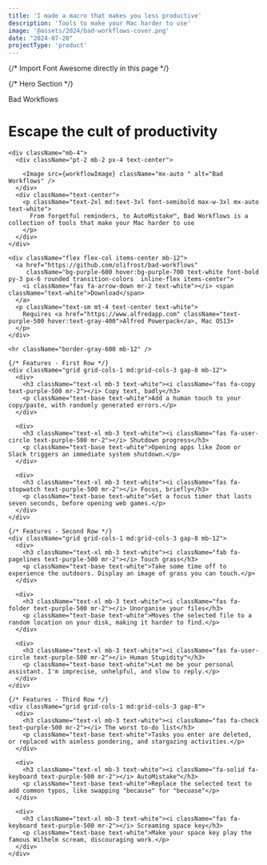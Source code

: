 ```yaml
---
title: 'I made a macro that makes you less productive'
description: 'Tools to make your Mac harder to use'
image: '@assets/2024/bad-workflows-cover.png'
date: "2024-07-20"
projectType: 'product'
---
```


{/* Import Font Awesome directly in this page */}
<link rel="stylesheet" href="https://cdnjs.cloudflare.com/ajax/libs/font-awesome/6.4.0/css/all.min.css" 
      integrity="sha512-iecdLmaskl7CVkqkXNQ/ZH/XLlvWZOJyj7Yy7tcenmpD1ypASozpmT/E0iPtmFIB46ZmdtAc9eNBvH0H/ZpiBw==" 
      crossorigin="anonymous" referrerpolicy="no-referrer" />

<div className="bg-black text-white min-h-screen font-sans">
  <div className="container mx-auto px-4 py-12">
    {/* Hero Section */}
    <div className="text-center mb-2">
      <p className="font-semibold tracking-widest  text-white">Bad Workflows</p>
      <h1 className="text-4xl md:text-6xl font-medium  text-white mb-2">Escape the cult of productivity</h1>
    </div>

    <div className="mb-4">
      <div className="pt-2 mb-2 px-4 text-center">
      
        <Image src={workflowImage} className="mx-auto " alt="Bad Workflows" />
      </div>
      <div className="text-center">
        <p className="text-2xl md:text-3xl font-semibold max-w-3xl mx-auto  text-white">
          From forgetful reminders, to AutoMistake™, Bad Workflows is a collection of tools that make your Mac harder to use
        </p>
      </div>
    </div>

    <div className="flex flex-col items-center mb-12">
      <a href="https://github.com/olifrost/bad-workflows" 
         className="bg-purple-600 hover:bg-purple-700 text-white font-bold py-3 px-6 rounded transition-colors  inline-flex items-center">
        <i className="fas fa-arrow-down mr-2 text-white"></i> <span className="text-white">Download</span>
      </a>
      <p className="text-sm mt-4 text-center text-white">
        Requires <a href="https://www.alfredapp.com" className="text-purple-500 hover:text-gray-400">Alfred Powerpack</a>, Mac OS13+
      </p>
    </div>

    <hr className="border-gray-600 mb-12" />

    {/* Features - First Row */}
    <div className="grid grid-cols-1 md:grid-cols-3 gap-8 mb-12">
      <div>
        <h3 className="text-xl mb-3 text-white"><i className="fas fa-copy text-purple-500 mr-2"></i> Copy text, badly</h3>
        <p className="text-base text-white">Add a human touch to your copy/paste, with randomly generated errors.</p>
      </div>

      <div>
        <h3 className="text-xl mb-3 text-white"><i className="fas fa-user-circle text-purple-500 mr-2"></i> Shutdown progress</h3>
        <p className="text-base text-white">Opening apps like Zoom or Slack triggers an immediate system shutdown.</p>
      </div>

      <div>
        <h3 className="text-xl mb-3 text-white"><i className="fas fa-stopwatch text-purple-500 mr-2"></i> Focus, briefly</h3>
        <p className="text-base text-white">Set a focus timer that lasts seven seconds, before opening web games.</p>
      </div>
    </div>

    {/* Features - Second Row */}
    <div className="grid grid-cols-1 md:grid-cols-3 gap-8 mb-12">
      <div>
        <h3 className="text-xl mb-3 text-white"><i className="fab fa-pagelines text-purple-500 mr-2"></i> Touch grass</h3>
        <p className="text-base text-white">Take some time off to experience the outdoors. Display an image of grass you can touch.</p>
      </div>

      <div>
        <h3 className="text-xl mb-3 text-white"><i className="fas fa-folder text-purple-500 mr-2"></i> Unorganise your files</h3>
        <p className="text-base text-white">Moves the selected file to a random location on your disk, making it harder to find.</p>
      </div>

      <div>
        <h3 className="text-xl mb-3 text-white"><i className="fas fa-user-circle text-purple-500 mr-2"></i> Human Stupidity™</h3>
        <p className="text-base text-white">Let me be your personal assistant. I'm imprecise, unhelpful, and slow to reply.</p>
      </div>
    </div>

    {/* Features - Third Row */}
    <div className="grid grid-cols-1 md:grid-cols-3 gap-8">
      <div>
        <h3 className="text-xl mb-3 text-white"><i className="fas fa-check text-purple-500 mr-2"></i> The worst to-do list</h3>
        <p className="text-base text-white">Tasks you enter are deleted, or replaced with aimless pondering, and stargazing activities.</p>
      </div>

      <div>
        <h3 className="text-xl mb-3 text-white"><i className="fa-solid fa-keyboard text-purple-500 mr-2"></i> AutoMistake™</h3>
        <p className="text-base text-white">Replace the selected text to add common typos, like swapping "because" for "becuase"</p>
      </div>

      <div>
        <h3 className="text-xl mb-3 text-white"><i className="fas fa-keyboard text-purple-500 mr-2"></i> Screaming space key</h3>
        <p className="text-base text-white">Make your space key play the famous Wilhelm scream, discouraging work.</p>
      </div>
    </div>
  </div>
</div>

<style>
{`
@import url('https://fonts.googleapis.com/css2?family=Inter:ital,opsz,wght@0,14..32,100..900;1,14..32,100..900&display=swap');

body {
  background-color: #000000 !important;
}

@keyframes fadeIn {
  from { opacity: 0; }
  to { opacity: 1; }
}

.{
  animation: fadeIn 2s forwards;
  animation-delay: 1s;
}

/* Purple accent color for this specific product page */
.text-purple-500 {
  color: #A358D7;
}
.bg-purple-600 {
  background-color: #A358D7;
}
.hover\\:bg-purple-700:hover {
  background-color: #8d49bf;
}

/* Ensure all text is white */
h1, h2, h3, h4, h5, h6, p, li, a.bg-purple-600, a.bg-purple-600 *, .text-white {
  color: #FFFFFF !important;
}

/* Purple color only for specific elements */
a:not(.bg-purple-600), .text-purple-500 {
  color: #A358D7 !important;
}

a:not(.bg-purple-600):hover {
  color: #8d8e93 !important;
}
`}
</style>

